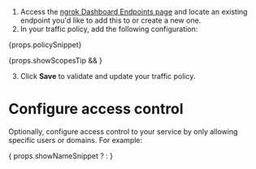 
1. Access the [ngrok Dashboard Endpoints page](https://dashboard.ngrok.com/endpoints?sortBy=createdAt&orderBy=desc) and locate an existing endpoint you'd like to add this to or create a new one.
2. In your traffic policy, add the following configuration:

{props.policySnippet}

{props.showScopesTip && <ShowScopesTip />}

3. Click **Save** to validate and update your traffic policy.

# Configure access control

Optionally, configure access control to your service by only allowing specific users or domains. For example:

{ props.showNameSnippet ? <Name /> : <Email />}
